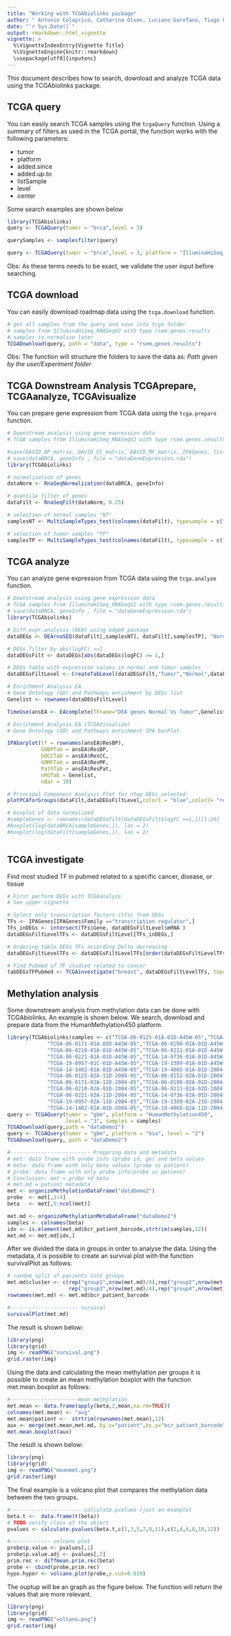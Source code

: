 ```yaml
---
title: "Working with TCGAbiolinks package"
author: " Antonio Colaprico, Catharina Olsen, Luciano Garofano, Tiago Chedraoui Silva, Davide Garolini, Claudia Cava, Isabella Castiglioni, Houtan Noushmehr, Gianluca Bontempi, Michele Ceccarelli"
date: "`r Sys.Date()`"
output: rmarkdown::html_vignette
vignette: >
  %\VignetteIndexEntry{Vignette Title}
  %\VignetteEngine{knitr::rmarkdown}
  \usepackage[utf8]{inputenc}
---
```


This document describes how to search, download and analyze TCGA data using the TCGAbiolinks package.

## TCGA query
 You can easily search TCGA samples using the `tcgaQuery` function.
 Using a summary of filters as used in the TCGA portal, the function works with the following 
 parameters:

* tumor
* platform
* added.since
* added.up.to
* listSample
* level
* center

Some search examples are shown below
```r

library(TCGAbiolinks)
query <- TCGAQuery(tumor = "brca",level = 3)

querySamples <- samplesfilter(query)

query <- TCGAQuery(tumor = "brca",level = 3, platform = "IlluminaHiSeq_RNASeqV2")

```

Obs: As these terms needs to be exact, we validate the user input before searching.

## TCGA download
You can easily download roadmap data using the `tcga.download` function.
 
```r
# get all samples from the query and save into tcga folder
# samples from IlluminaHiSeq_RNASeqV2 with type rsem.genes.results
# samples to normalize later
TCGADownload(query, path = "data", type = "rsem.genes.results")
```

Obs: The function will structure the folders to save the data as:
_Path given by the user/Experiment folder_


## TCGA Downstream Analysis TCGAprepare, TCGAanalyze, TCGAvisualize
You can prepare gene expression from TCGA data using the `tcga.prepare` function.
 
```r
# Downstream analysis using gene expression data  
# TCGA samples from IlluminaHiSeq_RNASeqV2 with type rsem.genes.results

#save(DAVID_BP_matrix, DAVID_CC_matrix, DAVID_MF_matrix, IPAGenes, listIPA_pathways, file = "dataEnrichmentAnalysis.rda")
# save(dataBRCA, geneInfo , file = "dataGeneExpression.rda")
library(TCGAbiolinks)

# normalization of genes
dataNorm <- RnaSeqNormalization(dataBRCA, geneInfo)

# quantile filter of genes
dataFilt <- RnaSeqFilt(dataNorm, 0.25)

# selection of normal samples "NT"
samplesNT <- MultiSampleTypes_test(colnames(dataFilt), typesample = c("NT"))

# selection of tumor samples "TP"
samplesTP <- MultiSampleTypes_test(colnames(dataFilt), typesample = c("TP"))


```

## TCGA analyze
You can analyze gene expression from TCGA data using the `tcga.analyze` function.
 
```r
# Downstream analysis using gene expression data  
# TCGA samples from IlluminaHiSeq_RNASeqV2 with type rsem.genes.results
# save(dataBRCA, geneInfo , file = "dataGeneExpression.rda")
library(TCGAbiolinks)

# Diff.expr.analysis (DEA) using edgeR package
dataDEGs <- DEArnaSEQ(dataFilt[,samplesNT], dataFilt[,samplesTP], "Normal", "Tumor")

# DEGs filter by abs(logFC) >=1
dataDEGsFilt <- dataDEGs[abs(dataDEGs$logFC) >= 1,]

# DEGs table with expression values in normal and tumor samples
dataDEGsFiltLevel <- CreateTabLevel(dataDEGsFilt,"Tumor","Normal",dataFilt[,samplesTP],dataFilt[,samplesNT])

# Enrichment Analysis EA
# Gene Ontology (GO) and Pathways enrichment by DEGs list
Genelist <- rownames(dataDEGsFiltLevel)

TimeUse(ansEA <- EAcomplete(TFname="DEA genes Normal Vs Tumor",Genelist))

# Enrichment Analysis EA (TCGAVisualize)
# Gene Ontology (GO) and Pathways enrichment IPA barPlot

IPAbarplot(tf = rownames(ansEA$ResBP), 
           GOBPTab = ansEA$ResBP,
           GOCCTab = ansEA$ResCC,
           GOMFTab = ansEA$ResMF,
           PathTab = ansEA$ResPat,
           nRGTab = Genelist, 
           nBar = 10)

# Principal Component Analysis Plot for ntop DEGs selected
plotPCAforGroups(dataFilt,dataDEGsFiltLevel,color1 = "blue",color2= "red", nsample1 =length(samplesNT), nsample2 =length(samplesTP) , ntopgenes = 100)

# boxplot of data normalized 
#sampleGenes <- rownames(dataDEGsFilt[dataDEGsFilt$logFC >=1,])[1:20]
#boxplot(log(dataBRCA[sampleGenes,]), las = 2)
#boxplot(log(dataFilt[sampleGenes,]), las = 2)



```

## TCGA investigate
Find most studied TF in pubmed related to a specific cancer, disease, or tissue
 
```r
# First perform DEGs with TCGAanalyze
# See upper vignette

# Select only transcription factors (tfs) from DEGs
TFs <- IPAGenes[IPAGenes$Family =="transcription regulator",]
TFs_inDEGs <- intersect(TFs$Gene, dataDEGsFiltLevel$mRNA )
dataDEGsFiltLevelTFs <- dataDEGsFiltLevel[TFs_inDEGs,]

# Ordering table DEGs TFs according Delta decreasing
dataDEGsFiltLevelTFs <- dataDEGsFiltLevelTFs[order(dataDEGsFiltLevelTFs$Delta,decreasing=T),]

# Find Pubmed of TF studied related to cancer
tabDEGsTFPubmed <- TCGAinvestigate("breast", dataDEGsFiltLevelTFs, topgenes = 20)

```


## Methylation analysis

Some downstream analysis from methylation data can be done with TCGAbiolinks.
An example is shown below. We search, download and prepare data from the 
HumanMethylation450 platform.

```r
library(TCGAbiolinks)samples <- c("TCGA-06-0125-01A-01D-A45W-05","TCGA-06-0152-01A-02D-A45W-05",
             "TCGA-06-0171-01A-02D-A45W-05","TCGA-06-0190-01A-01D-A45W-05",
             "TCGA-06-0210-01A-01D-A45W-05","TCGA-06-0211-01A-01D-A45W-05",
             "TCGA-06-0221-01A-01D-A45W-05","TCGA-14-0736-01A-01D-A45W-05",
             "TCGA-19-0957-01C-01D-A45W-05","TCGA-19-1389-01A-01D-A45W-05",
             "TCGA-14-1402-01A-01D-A45W-05","TCGA-19-4065-01A-01D-2004-05",
             "TCGA-06-0125-02A-11D-2004-05","TCGA-06-0152-02A-01D-2004-05",
             "TCGA-06-0171-02A-11D-2004-05","TCGA-06-0190-02A-01D-2004-05",
             "TCGA-06-0210-02A-01D-2004-05","TCGA-06-0211-02A-02D-2004-05",
             "TCGA-06-0221-02A-11D-2004-05","TCGA-14-0736-02A-01D-2004-05",
             "TCGA-19-0957-02A-11D-2004-05","TCGA-19-1389-02A-21D-2004-05",
             "TCGA-14-1402-02A-01D-2004-05","TCGA-19-4065-02A-11D-2004-05")
query <- TCGAQuery(tumor = "gbm", platform = "HumanMethylation450",
                   level = "3", samples = samples)
TCGADownload(query,path = "dataDemo2")
query <- TCGAQuery(tumor = "gbm", platform = "bio", level = "2")
TCGADownload(query, path = "dataDemo2")

#-------------------------- Preparing data and metadata
# met: data frame with probe info (probe id, ge) and beta values
# beta: data frame with only beta values (probe vs patient)
# probe: data frame with only probe info(probe vs patient)
# Conclusion: met = probe +d beta
# met.md = patient metadata
met <- organizeMethylationDataFrame("dataDemo2")
probe  <- met[,1:4]
beta   <- met[,5:ncol(met)]

met.md <- organizeMethylationMetaDataFrame("dataDemo2")
samples <- colnames(beta)
idx <- is.element(met.md$bcr_patient_barcode,strtrim(samples,12))
met.md <- met.md[idx,]
```


After we divided the data in groups 
in order to analyse the data. Using the metadata, it is possible to create an
survival plot with the function survivalPlot as follows:

```r
# random split of pacients into groups
met.md$cluster <- c(rep("group1",nrow(met.md)/4),rep("group2",nrow(met.md)/4),
                    rep("group3",nrow(met.md)/4),rep("group4",nrow(met.md)-3*(floor(nrow(met.md)/4))))
rownames(met.md) <- met.md$bcr_patient_barcode

#---------------------- survival
survivalPlot(met.md)
```
The result is shown below:
```r
library(png)
library(grid)
img <- readPNG("survival.png")
grid.raster(img)
```

Using the data and calculating the mean methylation per groups it is possible to create an
mean methylation boxplot with the function met.mean.boxplot as follows:

```r
#----------------------mean methylation
met.mean <- data.frame(apply(beta,2,mean,na.rm=TRUE))
colnames(met.mean) <- "avg"
met.mean$patient <-  strtrim(rownames(met.mean),12)
aux <- merge(met.mean,met.md, by.x="patient",by.y="bcr_patient_barcode")
met.mean.boxplot(aux)
```
The result is shown below:
```r
library(png)
library(grid)
img <- readPNG("meanmet.png")
grid.raster(img)
```

The final example is a volcano plot 
that compares the methylation data between the two groups.

```r
#----------------------- calculate.pvalues (just an example)
beta.t <-  data.frame(t(beta))
# TODO verify class of the object
pvalues <- calculate.pvalues(beta.t,c(1,3,5,7,9,11),c(2,4,6,8,10,12))

#------------- volcano plot
probe$p.value <- pvalues[,1]
probe$p.value.adj <- pvalues[,2]
prim.rec <- diffmean.prim.rec(beta)
probe <- cbind(probe,prim.rec)
hypo.hyper <- volcano.plot(probe,p.cut=0.619)
```

The ouptup will be an graph as the figure below. The function will 
return the values that are more relevant.

```r
library(png)
library(grid)
img <- readPNG("volcano.png")
grid.raster(img)
```
